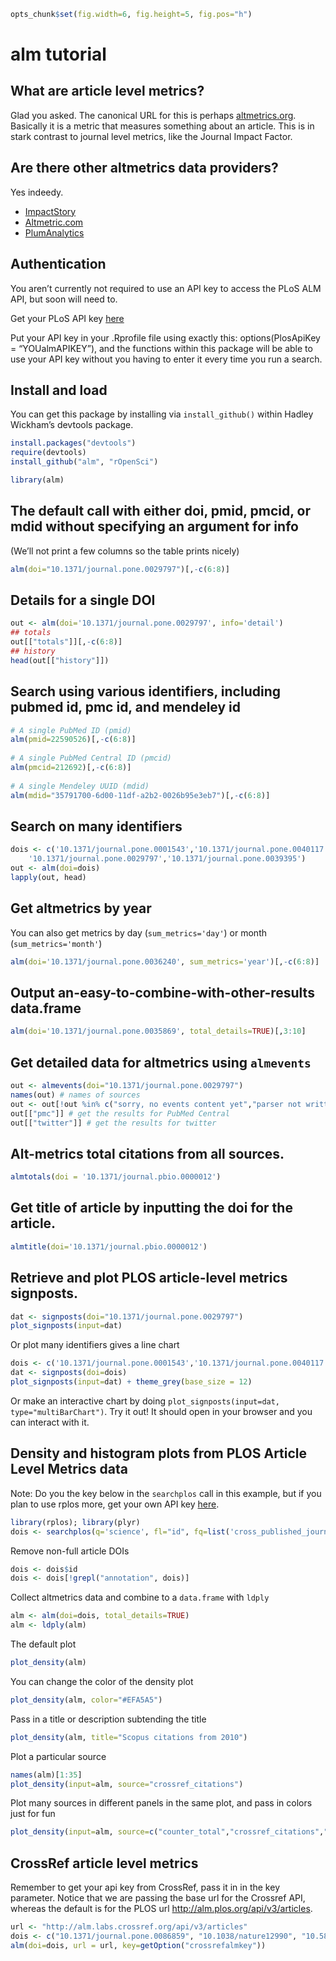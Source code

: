 <!--
%\VignetteEngine{knitr::knitr}
%\VignetteIndexEntry{alm vignette}
-->

```r
opts_chunk$set(fig.width=6, fig.height=5, fig.pos="h")
```

alm tutorial
======

## What are article level metrics? 

Glad you asked. The canonical URL for this is perhaps [altmetrics.org](http://altmetrics.org/manifesto/). Basically it is a metric that measures something about an article. This is in stark contrast to journal level metrics, like the Journal Impact Factor. 

## Are there other altmetrics data providers?

Yes indeedy. 

+ [ImpactStory](http://impactstory.it/)
+ [Altmetric.com](http://altmetric.com/)
+ [PlumAnalytics](http://www.plumanalytics.com/)

## Authentication

You aren't currently not required to use an API key to access the PLoS ALM API, but soon will need to.

Get your PLoS API key [here](http://api.plos.org/)

Put your API key in your .Rprofile file using exactly this: 
options(PlosApiKey = "YOUalmAPIKEY"), 
and the functions within this package will be able to use your API key without you having to enter it every time you run a search. 

## Install and load

You can get this package by installing via `install_github()` within Hadley Wickham's devtools package.

```r
install.packages("devtools")
require(devtools)
install_github("alm", "rOpenSci")
```

```r
library(alm)
```

## The default call with either doi, pmid, pmcid, or mdid without specifying an argument for info

(We'll not print a few columns so the table prints nicely)

```r
alm(doi="10.1371/journal.pone.0029797")[,-c(6:8)]
```


## Details for a single DOI

```r
out <- alm(doi='10.1371/journal.pone.0029797', info='detail')
## totals
out[["totals"]][,-c(6:8)]
## history
head(out[["history"]])
```

## Search using various identifiers, including pubmed id, pmc id, and mendeley id

```r
# A single PubMed ID (pmid)
alm(pmid=22590526)[,-c(6:8)]
 
# A single PubMed Central ID (pmcid)
alm(pmcid=212692)[,-c(6:8)]
 
# A single Mendeley UUID (mdid)
alm(mdid="35791700-6d00-11df-a2b2-0026b95e3eb7")[,-c(6:8)]
```


## Search on many identifiers

```r
dois <- c('10.1371/journal.pone.0001543','10.1371/journal.pone.0040117',
	'10.1371/journal.pone.0029797','10.1371/journal.pone.0039395')
out <- alm(doi=dois)
lapply(out, head)
```

## Get altmetrics by year

You can also get metrics by day (`sum_metrics='day'`) or month (`sum_metrics='month'`)

```r
alm(doi='10.1371/journal.pone.0036240', sum_metrics='year')[,-c(6:8)]
```

## Output an-easy-to-combine-with-other-results data.frame

```r
alm(doi='10.1371/journal.pone.0035869', total_details=TRUE)[,3:10]
```

## Get detailed data for altmetrics using `almevents`

```r
out <- almevents(doi="10.1371/journal.pone.0029797")
names(out) # names of sources
out <- out[!out %in% c("sorry, no events content yet","parser not written yet")] # remove those with no data
out[["pmc"]] # get the results for PubMed Central
out[["twitter"]] # get the results for twitter
```

## Alt-metrics total citations from all sources.

```r
almtotals(doi = '10.1371/journal.pbio.0000012')
```

## Get title of article by inputting the doi for the article.

```r
almtitle(doi='10.1371/journal.pbio.0000012')
```


## Retrieve and plot PLOS article-level metrics signposts.

```r
dat <- signposts(doi="10.1371/journal.pone.0029797")
plot_signposts(input=dat)
```

Or plot many identifiers gives a line chart

```r
dois <- c('10.1371/journal.pone.0001543','10.1371/journal.pone.0040117','10.1371/journal.pone.0029797','10.1371/journal.pone.0039395')
dat <- signposts(doi=dois)
plot_signposts(input=dat) + theme_grey(base_size = 12)
```

Or make an interactive chart by doing `plot_signposts(input=dat, type="multiBarChart")`. Try it out! It should open in your browser and you can interact with it.

## Density and histogram plots from PLOS Article Level Metrics data

Note: Do you the key below in the `searchplos` call in this example, but if you plan to use rplos more, get your own API key [here](http://api.plos.org/).

```r
library(rplos); library(plyr)
dois <- searchplos(q='science', fl="id", fq=list('cross_published_journal_key:PLoSONE', 'doc_type:full', 'publication_date:[2010-01-01T00:00:00Z TO 2010-12-31T23:59:59Z]'), limit=200)
```

Remove non-full article DOIs

```r
dois <- dois$id
dois <- dois[!grepl("annotation", dois)]
```

Collect altmetrics data and combine to a `data.frame` with `ldply`

```r
alm <- alm(doi=dois, total_details=TRUE)
alm <- ldply(alm)
```

The default plot

```r
plot_density(alm)
```

You can change the color of the density plot

```r
plot_density(alm, color="#EFA5A5")
```

Pass in a title or description subtending the title

```r
plot_density(alm, title="Scopus citations from 2010")
```

Plot a particular source

```r
names(alm)[1:35]
plot_density(input=alm, source="crossref_citations")
```

Plot many sources in different panels in the same plot, and pass in colors just for fun

```r
plot_density(input=alm, source=c("counter_total","crossref_citations","twitter_total","wos_citations"), color=c("#83DFB4","#EFA5A5","#CFD470","#B2C9E4")) + theme_grey(base_size = 12)
```

## CrossRef article level metrics

Remember to get your api key from CrossRef, pass it in in the key parameter. Notice that we are passing the base url for the Crossref API, whereas the default is for the PLOS url [http://alm.plos.org/api/v3/articles](http://alm.plos.org/api/v3/articles).

```r
url <- "http://alm.labs.crossref.org/api/v3/articles"
dois <- c("10.1371/journal.pone.0086859", "10.1038/nature12990", "10.5860/choice.51-3037")
alm(doi=dois, url = url, key=getOption("crossrefalmkey"))
```